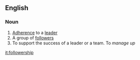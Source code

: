 ==English==

===Noun===
{{en-noun|-}}

# [[adherence|Adherence]] to a [[leader]]
# A group of [[follower]]s
# To support the success of a leader or a team.  To ''manage up''

[[it:followership]]